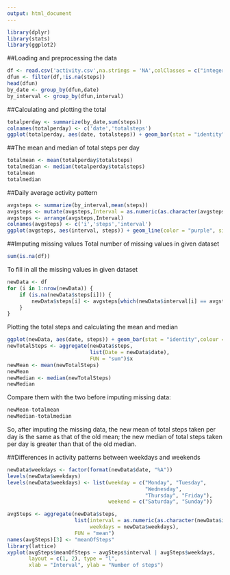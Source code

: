 ```yaml
---
output: html_document
---
```


```r
library(dplyr)
library(stats)
library(ggplot2)
```

##Loading and preprocessing the data
```r
df <- read.csv('activity.csv',na.strings = 'NA',colClasses = c("integer", "Date", "factor"))
dfun <- filter(df,!is.na(steps))
head(dfun)
by_date <- group_by(dfun,date)
by_interval <- group_by(dfun,interval)
```

##Calculating and plotting the total 
```r
totalperday <- summarize(by_date,sum(steps))
colnames(totalperday) <- c('date','totalsteps')
ggplot(totalperday, aes(date, totalsteps)) + geom_bar(stat = "identity", colour = "purple", fill = "purple", width = 0.7) + labs(title = "Total Steps Per Day", x = "Date", y = "Total Steps")
```

##The mean and median of total steps per day
```r
totalmean <- mean(totalperday$totalsteps)
totalmedian <- median(totalperday$totalsteps)
totalmean
totalmedian
```

##Daily average activity pattern
```r
avgsteps <- summarize(by_interval,mean(steps))
avgsteps <- mutate(avgsteps,Interval = as.numeric(as.character(avgsteps$interval)))
avgsteps <- arrange(avgsteps,Interval)
colnames(avgsteps) <- c('i','steps','interval')
ggplot(avgsteps, aes(interval, steps)) + geom_line(color = "purple", size = 0.8) + labs(title = "Time Series Plot of the 5-minute Interval")
```

##Imputing missing values
Total number of missing values in given dataset
```r
sum(is.na(df))
```

To fill in all the missing values in given dataset
```r
newData <- df
for (i in 1:nrow(newData)) {
    if (is.na(newData$steps[i])) {
        newData$steps[i] <- avgsteps[which(newData$interval[i] == avgsteps$interval), ]$steps
    }
}
```
Plotting the total steps and calculating the mean and median
```r
ggplot(newData, aes(date, steps)) + geom_bar(stat = "identity",colour = "purple",fill = "purple",width = 0.7 ) + labs(title = "Histogram of Total Number of Steps Taken Each Day (no missing data)", x = "Date", y = "Total number of steps")
newTotalSteps <- aggregate(newData$steps, 
                           list(Date = newData$date), 
                           FUN = "sum")$x
newMean <- mean(newTotalSteps)
newMean
newMedian <- median(newTotalSteps)
newMedian
```
Compare them with the two before imputing missing data:
```r
newMean-totalmean
newMedian-totalmedian
```
So, after imputing the missing data, the new mean of total steps taken per day is the same as that of the old mean; the new median of total steps taken per day is greater than that of the old median.

##Differences in activity patterns between weekdays and weekends
```r
newData$weekdays <- factor(format(newData$date, "%A"))
levels(newData$weekdays)
levels(newData$weekdays) <- list(weekday = c("Monday", "Tuesday",
                                             "Wednesday", 
                                             "Thursday", "Friday"),
                                 weekend = c("Saturday", "Sunday"))

avgSteps <- aggregate(newData$steps, 
                      list(interval = as.numeric(as.character(newData$interval)), 
                           weekdays = newData$weekdays),
                      FUN = "mean")
names(avgSteps)[3] <- "meanOfSteps"
library(lattice)
xyplot(avgSteps$meanOfSteps ~ avgSteps$interval | avgSteps$weekdays, 
       layout = c(1, 2), type = "l", 
       xlab = "Interval", ylab = "Number of steps")
```
